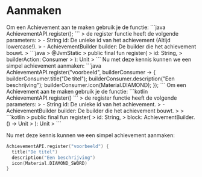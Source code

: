 
# Aanmaken

<Tabs groupId='language' queryString>
  <TabItem value="java" label="Java" default>
Om een Achievement aan te maken gebruik je de functie:
  ```java
  AchievementAPI.register();
  ```
> de register functie heeft de volgende parameters:
>   - String id: De unieke id van het achievement (Altijd lowercase!).
>   - AchievementBuilder builder: De builder die het achievement bouwt.
>   ```java
>   @JvmStatic
>   public final fun register(
>       id: String,
>       builderAction: Consumer<AchievementBuilder>
>   ): Unit
>  ```
Nu met deze kennis kunnen we een simpel achievement aanmaken:
  ```java
  AchievementAPI.register("voorbeeld", builderConsumer -> {
    builderConsumer.title("De titel");
    builderConsumer.description("Een beschrijving");
    builderConsumer.icon(Material.DIAMOND);
  });
  ```
  </TabItem>
  <TabItem value="kotlin" label="Kotlin">
Om een Achievement aan te maken gebruik je de functie:
  ```kotlin
  AchievementAPI.register()
  ```
> de register functie heeft de volgende parameters:
>   - String id: De unieke id van het achievement.
>   - AchievementBuilder builder: De builder die het achievement bouwt.
>
>   ```kotlin
>   public final fun register(
>     id: String,
>     block: AchievementBuilder.() -> Unit
>   ): Unit
>   ```

Nu met deze kennis kunnen we een simpel achievement aanmaken:
  ```kotlin
  AchievementAPI.register("voorbeeld") {
    title("De titel")
    description("Een beschrijving")
    icon(Material.DIAMOND_SWORD)
  }
  ```
</TabItem>
</Tabs>